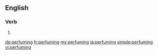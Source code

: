 ==English==

===Verb===
{{head|en|present participle}}

# {{present participle of|perfume|lang=en}}

[[de:perfuming]]
[[fr:perfuming]]
[[my:perfuming]]
[[ja:perfuming]]
[[simple:perfuming]]
[[vi:perfuming]]